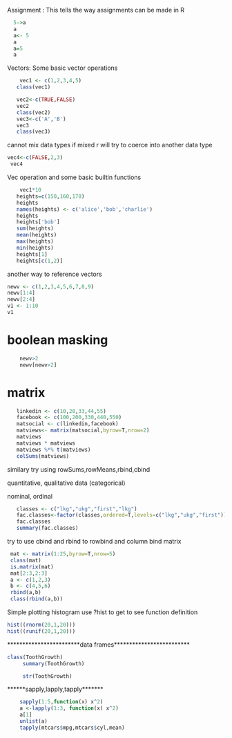 
Assignment : This tells the way assignments can be made in R
```r
  5->a
  a
  a<- 5
  a
  a=5
  a
```
Vectors: Some basic vector operations

```r
    vec1 <- c(1,2,3,4,5)
   class(vec1)

   vec2<-c(TRUE,FALSE)
   vec2
   class(vec2)
   vec3<-c('A','B')
   vec3
   class(vec3)
   ```

   cannot mix data types if mixed r will try to coerce into another data type

```r
vec4<-c(FALSE,2,3)
 vec4
```

Vec operation and some basic builtin functions

```r
    vec1*10
   heights=c(150,160,170)
   heights
   names(heights) <- c('alice','bob','charlie')
   heights
   heights['bob']
   sum(heights)
   mean(heights)
   max(heights)
   min(heights)
   heights[1]
   heights[c(1,2)]
``` 


another way to reference vectors


```r
newv <- c(1,2,3,4,5,6,7,8,9)
newv[1:4]
newv[2:4]
v1 <- 1:10
v1
```

boolean masking
================
``` r
    newv>2
    newv[newv>2]
```



 

matrix
============
  
```r
   linkedin <- c(10,20,33,44,55)
   facebook <- c(100,200,330,440,550)
   matsocial <- c(linkedin,facebook)
   matviews<- matrix(matsocial,byrow=T,nrow=2)
   matviews
   matviews * matviews
   matviews %*% t(matviews)
   colSums(matviews)
```
similary try using rowSums,rowMeans,rbind,cbind

quantitative, qualitative data (categorical)

nominal,
ordinal

```r
   classes <- c("lkg","ukg","first","lkg")
   fac.classes<-factor(classes,ordered=T,levels=c("lkg","ukg","first"))
   fac.classes
   summary(fac.classes)
```
   try to use cbind and rbind to rowbind and column bind matrix


```r
 mat <- matrix(1:25,byrow=T,nrow=5)
 class(mat)
 is.matrix(mat)
 mat[2:3,2:3]
 a <- c(1,2,3)
 b <- c(4,5,6)
 rbind(a,b)
 class(rbind(a,b))
```
Simple plotting histogram use ?hist to get to see function definition

```r
hist((rnorm(20,1,20)))
hist((runif(20,1,20)))
```
************************data frames*************************
  
``` r
class(ToothGrowth)
     summary(ToothGrowth)

     str(ToothGrowth)
```
******sapply,lapply,tapply*******
  
```r
    sapply(1:5,function(x) x^2)
    a <-lapply(1:3, function(x) x^2)
    a[1]
    unlist(a)
    tapply(mtcars$mpg,mtcars$cyl,mean)
```